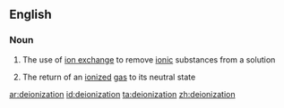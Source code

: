 ==English==

===Noun===
{{en-noun|-}}

#{{chemistry}} The use of [[ion exchange]] to remove [[ionic]] substances from a solution
#{{chemistry}} The return of an [[ionized]] [[gas]] to its neutral state

[[ar:deionization]]
[[id:deionization]]
[[ta:deionization]]
[[zh:deionization]]